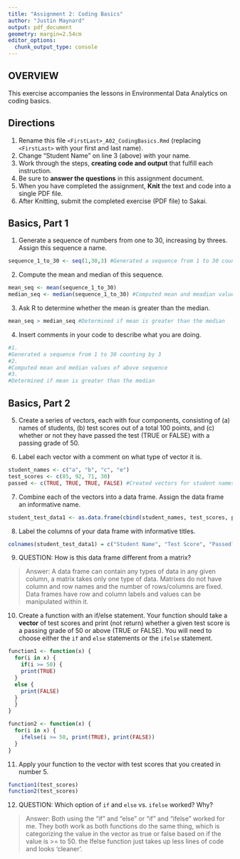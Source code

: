 ```yaml
---
title: "Assignment 2: Coding Basics"
author: "Justin Maynard"
output: pdf_document
geometry: margin=2.54cm
editor_options: 
  chunk_output_type: console
---
```


## OVERVIEW

This exercise accompanies the lessons in Environmental Data Analytics on coding basics.

## Directions

1.  Rename this file `<FirstLast>_A02_CodingBasics.Rmd` (replacing `<FirstLast>` with your first and last name).
2.  Change "Student Name" on line 3 (above) with your name.
3.  Work through the steps, **creating code and output** that fulfill each instruction.
4.  Be sure to **answer the questions** in this assignment document.
5.  When you have completed the assignment, **Knit** the text and code into a single PDF file.
6.  After Knitting, submit the completed exercise (PDF file) to Sakai.

## Basics, Part 1

1.  Generate a sequence of numbers from one to 30, increasing by threes. Assign this sequence a name.

```r
sequence_1_to_30 <- seq(1,30,3) #Generated a sequence from 1 to 30 counting by 3
```


2.  Compute the mean and median of this sequence.

```r
mean_seq <- mean(sequence_1_to_30)
median_seq <- median(sequence_1_to_30) #Computed mean and meadian values of above sequence
```


3.  Ask R to determine whether the mean is greater than the median.

```r
mean_seq > median_seq #Determined if mean is greater than the median 
```

4.  Insert comments in your code to describe what you are doing.

```r
#1. 
#Generated a sequence from 1 to 30 counting by 3
#2. 
#Computed mean and median values of above sequence
#3. 
#Determined if mean is greater than the median 
```

## Basics, Part 2

5.  Create a series of vectors, each with four components, consisting of (a) names of students, (b) test scores out of a total 100 points, and (c) whether or not they have passed the test (TRUE or FALSE) with a passing grade of 50.

6.  Label each vector with a comment on what type of vector it is.

```r
student_names <- c("a", "b", "c", "e")
test_scores <- c(85, 92, 71, 30)
passed <- c(TRUE, TRUE, TRUE, FALSE) #Created vectors for student names, test scores, and if they passed
```

7.  Combine each of the vectors into a data frame. Assign the data frame an informative name.

```r
student_test_data1 <- as.data.frame(cbind(student_names, test_scores, passed) )

```

8.  Label the columns of your data frame with informative titles.

```r
colnames(student_test_data1) = c("Student Name", "Test Score", "Passed?")
```

9.  QUESTION: How is this data frame different from a matrix?

> Answer: A data frame can contain any types of data in any given column, a matrix takes only one type of data. Matrixes do not have column and row names and the number of rows/columns are fixed. Data frames have row and column labels and values can be manipulated within it.  

10. Create a function with an if/else statement. Your function should take a **vector** of test scores and print (not return) whether a given test score is a passing grade of 50 or above (TRUE or FALSE). You will need to choose either the `if` and `else` statements or the `ifelse` statement. 



```r



function1 <- function(x) {
  for(i in x) {
    if(i >= 50) {
    print(TRUE)
  } 
  else {
    print(FALSE)
  }
  }
}

function2 <- function(x) {
  for(i in x) {
    ifelse(i >= 50, print(TRUE), print(FALSE))
  }
}
```


11. Apply your function to the vector with test scores that you created in number 5.

```r
function1(test_scores)
function2(test_scores)

```

12. QUESTION: Which option of `if` and `else` vs. `ifelse` worked? Why?

> Answer: Both using the "if" and "else" or "if" and "ifelse" worked for me. They both work as both functions do the same thing, which is categorizing the value in the vector as true or false based on if the value is >= to 50. the Ifelse function just takes up less lines of code and looks 'cleaner'.
